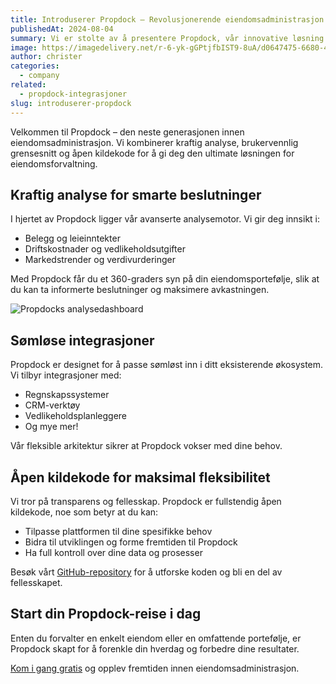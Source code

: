```yaml
---
title: Introduserer Propdock – Revolusjonerende eiendomsadministrasjon
publishedAt: 2024-08-04
summary: Vi er stolte av å presentere Propdock, vår innovative løsning for eiendomsadministrasjon. Opplev fremtiden innen eiendomsforvaltning.
image: https://imagedelivery.net/r-6-yk-gGPtjfbIST9-8uA/d0647475-6680-4d13-fb05-a25ba82a6200/public
author: christer
categories:
  - company
related:
  - propdock-integrasjoner
slug: introduserer-propdock
---
```


Velkommen til Propdock – den neste generasjonen innen eiendomsadministrasjon. Vi kombinerer kraftig analyse, brukervennlig grensesnitt og åpen kildekode for å gi deg den ultimate løsningen for eiendomsforvaltning.

## Kraftig analyse for smarte beslutninger

I hjertet av Propdock ligger vår avanserte analysemotor. Vi gir deg innsikt i:

- Belegg og leieinntekter
- Driftskostnader og vedlikeholdsutgifter
- Markedstrender og verdivurderinger

Med Propdock får du et 360-graders syn på din eiendomsportefølje, slik at du kan ta informerte beslutninger og maksimere avkastningen.

<Image
  alt="Propdocks analysedashboard"
  src="/images/propdock-analytics-dashboard.png"
  width={1607}
  height={946}
/>

## Sømløse integrasjoner

Propdock er designet for å passe sømløst inn i ditt eksisterende økosystem. Vi tilbyr integrasjoner med:

- Regnskapssystemer
- CRM-verktøy
- Vedlikeholdsplanleggere
- Og mye mer!

Vår fleksible arkitektur sikrer at Propdock vokser med dine behov.

## Åpen kildekode for maksimal fleksibilitet

Vi tror på transparens og fellesskap. Propdock er fullstendig åpen kildekode, noe som betyr at du kan:

- Tilpasse plattformen til dine spesifikke behov
- Bidra til utviklingen og forme fremtiden til Propdock
- Ha full kontroll over dine data og prosesser

Besøk vårt [GitHub-repository](https://github.com/propdock/propdock) for å utforske koden og bli en del av fellesskapet.

## Start din Propdock-reise i dag

Enten du forvalter en enkelt eiendom eller en omfattende portefølje, er Propdock skapt for å forenkle din hverdag og forbedre dine resultater.

[Kom i gang gratis](https://propdock.no/signup) og opplev fremtiden innen eiendomsadministrasjon.